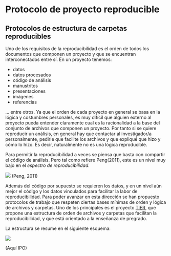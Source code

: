 # Protocolo de proyecto reproducible

## Protocolos de estructura de carpetas reproducibles

Uno de los requisitos de la reproducibilidad es el orden de todos los documentos que componen un proyecto y que se encuentran interconectados entre sí. En un proyecto tenemos:

- datos
- datos procesados
- código de análisis
- manustritos
- presentaciones
- imágenes
- referencias

... entre otros. Ya que el orden de cada proyecto en general se basa en la lógica y costumbres personales, es muy difícil que alguien externo al proyecto pueda entender claramente cual es la racionalidad a la base del conjunto de archivos que componen un proyecto. Por tanto si se quiere reproducir un análisis, en general hay que contactar al investigador/a personalmente, pedirle que facilite los archivos y que expliqué que hizo y cómo lo hizo. Es decir, naturalmente no es una lógica reproducible.

Para permitir la reproducibilidad a veces se piensa que basta con compartir el código de análisis. Pero tal como refiere Peng(2011), este es un nivel muy bajo en el _espectro de reproducibilidad_.

![](images/peng_spectrum.png)
(Peng, 2011)

Además del código por supuesto se requieren los datos, y en un nivel aún mejor el código y los datos vinculados para facilitar la labor de reproducibilidad. Para poder avanzar en esta dirección se han propuesto protocolos de trabajo que respeten ciertas bases mínimas de orden y lógica de archivos y carpetas. Uno de los principales es el proyecto [TIER](https://www.projecttier.org/), que propone una estructura de orden de archivos y carpetas que facilitan la reproducibilidad, y que está orientado a la enseñanza de pregrado.

La estructura se resume en el siguiente esquema:

![](https://bucketeer-82911c16-8ccd-4854-b255-5b3ebba24d7c.s3.amazonaws.com/images/TIER-folder-illustration-v3.0.width-800.png?Signature=aOshHp5a2jP%2Bqe8ZXttwsE6UNno%3D&Expires=1574874886&AWSAccessKeyId=AKIAII43OBBLSEWFDW2A)



(Aquí IPO)
